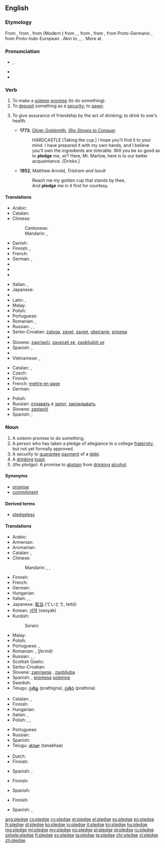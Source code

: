 ==English==
{{slim-wikipedia}}

===Etymology===
From {{etyl|enm|en}} {{term|plege|plege|lang=enm}}, from {{etyl|xno|en}} {{term|plege|plege|lang=fro}}, from {{etyl|fro|en}} {{term|plege|plege|lang=fro}} (Modern {{etyl|fr|-}} {{term|pleige|lang=fr}}) from {{etyl|ML.|en}} {{term|plevium|lang=la}}, {{term|plebium|lang=la}}, from {{etyl|ML.|en}} {{term|plebio|plebio|I pledge|lang=la}}, from {{etyl|frk|en}} {{term/t|frk|*plegan||to pledge; to support; to guarantee}}, from Proto-Germanic {{term/t|gem-pro|*plegō||responsibility, habit}}, from Proto-Indo-European {{term/t|ine-pro|*dlegh-}}. Akin to {{etyl|goh|-}} {{term|pflegan||lang=goh|to take care of, be accustomed to}}, {{etyl|osx|-}} {{term|plegan|lang=osx||to vouch for}}, {{etyl|ang|-}} {{term|pleon|plēon|to risk, endanger|lang=ang}}. More at {{l|en|plight}}.

===Pronunciation===
* {{IPA|/plɛdʒ/}}, {{X-SAMPA|/plEdZ/}}
* {{audio|en-us-pledge.ogg|Audio (US)}}
* {{rhymes|ɛdʒ}}

===Verb===
{{en-verb|pledg|ing}}

# To make a [[solemn]] [[promise]] (to do something).
# To [[deposit]] something as a [[security]]; to [[pawn]].
# {{context|transitive|lang=en}} To give assurance of friendship by the act of drinking; to drink to one's health.
#* '''1773''', [[w:Oliver Goldsmith|Oliver Goldsmith]], ''[[s:She Stoops to Conquer|She Stoops to Conquer]]''
#*: HARDCASTLE [Taking the cup.] I hope you'll find it to your mind. I have prepared it with my own hands, and I believe you'll own the ingredients are tolerable. Will you be so good as to '''pledge''' me, sir? Here, Mr. Marlow, here is to our better acquaintance. [Drinks.]
#* '''1852''', Matthew Arnold, ''Tristram and Iseult''
#*: Reach me my golden cup that stands by thee,	
#*: And '''pledge''' me in it first for courtesy.
====Translations====
{{trans-top|to make a solemn promise}}
* Arabic: {{t-|ar|تعهد|alt=تَعَهدَ|sc=Arab}}
* Catalan: {{t|ca|prometre}}
* Chinese:
*: Cantonese: {{tø|yue|誓|tr=sai6|sc=Hani}}
*: {{trreq|gan}}
*: {{trreq|hak}}
*: Mandarin: {{t|cmn|發誓|sc=Hani}}, {{t|cmn|发誓|tr=fāshì|sc=Hani}}
*: {{trreq|cdo}}
*: {{trreq|nan}}
* Danish:
* Finnish: {{t+|fi|luvata}}, {{t+|fi|sitoutua}}
* French: {{t+|fr|promettre}}
* German: {{t-|de|zusichern}}, {{t+|de|versprechen}}
* {{trreq|he}}
* {{trreq|is}}
* {{trreq|id}}
{{trans-mid}}
* Italian: {{t+|it|promettere}}, {{t+|it|impegnarsi}}
* Japanese: {{t-|ja|公約する|tr=kōyaku suru}}
* {{trreq|ko}}
* Latin: {{t-|la|spondere}}, {{t-|la|vovere}}
* Malay: {{t-|ms|ikrar}}
* Polish: {{t+|pl|obiecać}}
* Portuguese: {{t+|pt|prometer}}
* Romanian: {{t+|ro|promite}}, {{t+|ro|garanta}}
* Russian: {{t+|ru|обещать}}, {{t+|ru|заверять}}, {{t+|ru|клясться}}
* Serbo-Croatian: [[zaloga]], [[zavet]], [[zavjet]], [[obećanje]], [[prisega]]
* {{trreq|sk}}
* Slovene: [[zapriseči]], [[zavezati se]], [[zaobljubiti se]]
* Spanish: {{t+|es|prometer}}, {{t+|es|jurar}}
* {{trreq|th}}
* Vietnamese: {{t+|vi|cam kết}}, {{t+|vi|thề}}
{{trans-bottom}}

{{trans-top|to deposit something as a security; to pawn}}
* Catalan: {{t|ca|penyorar}}, {{t|ca|empenyorar}}
* Czech: {{t+|cs|zastavit}}
* Finnish: {{t-|fi|pantata}}
* French: [[mettre en gage]]
* German: {{t+|de|verpfänden}}
{{trans-mid}}
* Polish: {{t-|pl|złożyć zastaw}}
* Russian: [[отдавать]] в [[залог]], [[закладывать]]
* Slovene: [[zastaviti]]
* Spanish: {{t+|es|hipotecar}}; {{t-|es|empeñar}}
{{trans-bottom}}

===Noun===
{{en-noun}}

# A solemn promise to do something.
# A person who has taken a pledge of allegiance to a college [[fraternity]], but not yet formally approved.
# A security to [[guarantee]] [[payment]] of a [[debt]].
# A [[drinking]] [[toast]].
# ''(the pledge):'' A promise to [[abstain]] from [[drinking]] [[alcohol]].

====Synonyms====
* [[promise]]
* [[commitment]]

====Derived terms====
* [[pledgeless]]

====Translations====
{{trans-top|solemn promise}}
* Arabic: {{t|ar|ضمان|tr=ɖamān|m}}
* Armenian: {{t-|hy|ուխտ|tr=uxt}}
* Aromanian: {{t-|rup|ligãmintu}}
* Catalan: {{t|ca|promesa|f}}, {{t|ca|jurament|m}}
* Chinese:
*: Mandarin: {{t-|cmn|誓言|tr=shìyán|sc=Hani}}, {{t|cmn|誓詞|sc=Hani}}, {{t|cmn|誓词|tr=shìcí|sc=Hani}}
* Finnish: {{t+|fi|lupaus}}
* French: {{t+|fr|gage|m}}
* German: {{t+|de|Pfand|n}}
* Hungarian: {{t+|hu|fogadalom}}
* Italian: {{t+|it|giuramento|m}}, {{t+|it|pegno|m}}, {{t-|it|promessa solenne|f}}
* Japanese: [[抵当]] (ていとう, teitō)
* Korean: [[서약]] (seoyak)
* Kurdish:
*: Sorani: {{t-|ku|په‌یمان|tr=paymAn|sc=ku-Arab}}
{{trans-mid}}
* Malay: {{t-|ms|ikrar}}
* Polish: {{t+|pl|obietnica|f}}
* Portuguese: {{t+|pt|promessa|f}}, {{t+|pt|penhor|m}}
* Romanian: {{t+|ro|legământ}}, {{t-|ro|promisiune}} (''fermă'')
* Russian: {{t+|ru|обет|m}}, {{t+|ru|обещание|n}}, {{t+|ru|зарок|m}}
* Scottish Gaelic: {{t-|gd|gealltanas|m}}
* Serbo-Croatian: {{t-|sh|zavet|m}}
* Slovene: [[zaprisega]] {{f}}, [[zaobljuba]] {{f}}
* Spanish: {{t+|es|juramento|m}}, [[promesa]] [[solemne]] {{f}}
* Swedish: {{t-|sv|underpant|c}}
* Telugu: [[ప్రతిజ్ఞ]] (prathigna), [[ప్రతిన]] (prathina)
{{trans-bottom}}

{{trans-top|security to payment}}
* Catalan: {{t|ca|penyora|f}}, {{t|ca|garantia|f}}
* Finnish: {{t+|fi|pantti}}
* Hungarian: {{t+|hu|zálog}}
* Italian: {{t+|it|avallo|m}}, {{t+|it|garanzia|f}}
* Polish: {{t-|pl|depozyt|m}}, {{t+|pl|kaucja|f}}, {{t-|pl|zastaw|m}}
{{trans-mid}}
* Portuguese: {{t+|pt|garantia|f}}
* Russian: {{t+|ru|залог|m|tr=zalóg}}
* Spanish: {{t+|es|garantía|f}}
* Telugu: [[తనఖా]] (tanakhaa)
{{trans-bottom}}

{{trans-top|person who has taken a pledge of allegiance to a fraternity}}
* Dutch: {{t+|nl|schacht}}
* Finnish: {{t+|fi|kokelas}}
{{trans-mid}}
* Spanish: {{t+|es|iniciado|m}}, {{t-|es|iniciada|f}}
{{trans-bottom}}

{{trans-top|drinking toast}}
* Finnish: {{t-|fi|maljapuhe}}
{{trans-mid}}
* Spanish: {{t+|es|brindis|m}}
{{trans-bottom}}

{{trans-top|promise to abstain from drinking alcohol}}
* Finnish: {{t-|fi|raittiuslupaus}}
{{trans-mid}}
* Spanish: {{t+|es|juramento|m}}, {{t-|es|manda|f}}
{{trans-bottom}}

[[ang:pledge]]
[[cs:pledge]]
[[cy:pledge]]
[[et:pledge]]
[[el:pledge]]
[[es:pledge]]
[[eo:pledge]]
[[fr:pledge]]
[[gl:pledge]]
[[ko:pledge]]
[[io:pledge]]
[[it:pledge]]
[[kn:pledge]]
[[hu:pledge]]
[[mg:pledge]]
[[ml:pledge]]
[[my:pledge]]
[[no:pledge]]
[[pl:pledge]]
[[pt:pledge]]
[[ru:pledge]]
[[simple:pledge]]
[[fi:pledge]]
[[sv:pledge]]
[[ta:pledge]]
[[te:pledge]]
[[chr:pledge]]
[[vi:pledge]]
[[zh:pledge]]